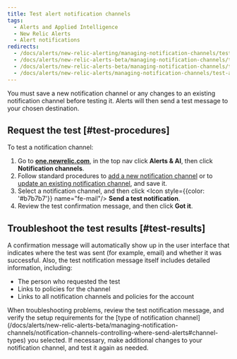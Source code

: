 ```yaml
---
title: Test alert notification channels
tags:
  - Alerts and Applied Intelligence
  - New Relic Alerts
  - Alert notifications
redirects:
  - /docs/alerts/new-relic-alerting/managing-notification-channels/testing-your-notification-channel
  - /docs/alerts/new-relic-alerts-beta/managing-notification-channels/testing-alert-notification-channels
  - /docs/alerts/new-relic-alerts-beta/managing-notification-channels/test-alert-notification-channels
  - /docs/alerts/new-relic-alerts/managing-notification-channels/test-alert-notification-channels
---
```


You must save a new notification channel or any changes to an existing notification channel before testing it. Alerts will then send a test message to your chosen destination.

## Request the test [#test-procedures]

To test a notification channel:

1. Go to **[one.newrelic.com](https://one.newrelic.com/ "Link opens in a new window.")**, in the top nav click **Alerts & AI**, then click **Notification channels**.
2. Follow standard procedures to [add a new notification channel](/docs/alerts/new-relic-alerts-beta/managing-notification-channels/notification-channels-controlling-where-send-alerts#add-channel) or to [update an existing notification channel](/docs/alerts/new-relic-alerts-beta/managing-notification-channels/update-alert-notification-channels), and save it.
3. Select a notification channel, and then click <Icon style={{color: '#b7b7b7'}} name="fe-mail"/>
   **Send a test notification**.
4. Review the test confirmation message, and then click **Got it**.

## Troubleshoot the test results [#test-results]

A confirmation message will automatically show up in the user interface that indicates where the test was sent (for example, email) and whether it was successful. Also, the test notification message itself includes detailed information, including:

* The person who requested the test
* Links to policies for the channel
* Links to all notification channels and policies for the account

<Callout variant="tip">
  When troubleshooting problems, review the test notification message, and verify the setup requirements for the [type of notification channel](/docs/alerts/new-relic-alerts-beta/managing-notification-channels/notification-channels-controlling-where-send-alerts#channel-types) you selected. If necessary, make additional changes to your notification channel, and test it again as needed.
</Callout>
